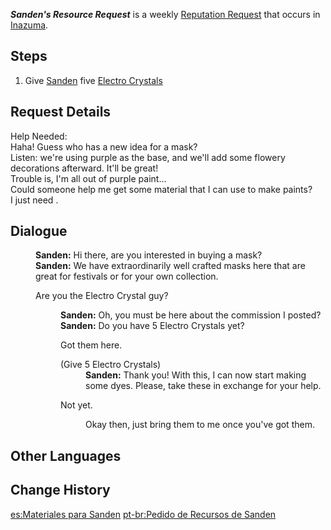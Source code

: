 {{Quest Infobox
|id            = 72712
|image         = Sanden Icon.png
|type          = World
|group         = Request
|summary       = Fetch some Electro Crystals for Sanden to use as purple paint.
|startLocation = [[Inazuma City]], [[Inazuma]]
|region        = Inazuma
|area          = Narukami Island
|subarea       = Inazuma City
|characters    = Sanden; Traveler
|rep           = Inazuma
|mora          = 20,000
}}
'''''Sanden's Resource Request''''' is a weekly [[Reputation Request]] that occurs in [[Inazuma]].

==Steps==
#Give [[Sanden]] five [[Electro Crystal]]s

==Request Details==
Help Needed:<br />
Haha! Guess who has a new idea for a mask?<br />
Listen: we're using purple as the base, and we'll add some flowery decorations afterward. It'll be great!<br />
Trouble is, I'm all out of purple paint...<br />
Could someone help me get some material that I can use to make paints?<br />
I just need {{Color|buzzword|5 Electro Crystals}}.

==Dialogue==
{{Quest Description|Amakane Island's Sanden requests 5 Electro Crystals.}}
{{Dialogue start}}
:'''Sanden:''' Hi there, are you interested in buying a mask?
:'''Sanden:''' We have extraordinarily well crafted masks here that are great for festivals or for your own collection.
:{{DIcon|Quest}} Are you the Electro Crystal guy?
::'''Sanden:''' Oh, you must be here about the commission I posted?
::'''Sanden:''' Do you have 5 Electro Crystals yet?
::{{DIcon|Quest}} Got them here.
::;(Give 5 Electro Crystals)
:::'''Sanden:''' Thank you! With this, I can now start making some dyes. Please, take these in exchange for your help.
::{{DIcon}} Not yet.
:::Okay then, just bring them to me once you've got them.
{{Dialogue end}}

==Other Languages==
{{Other Languages
|en      = Sanden's Resource Request
|zhs     = 三田的面具绘材需求
|zhs_rm  = Sāntián de Miànjù Huìcái Xūqiú
|zht     = 三田的面具繪材需求
|zht_rm  = Sāntián de Miànjù Huìcái Xūqiú
|zh_tl   = Sanden's Mask Painting Material Needs
|ja      = 三田のお面絵の具のリクエスト
|ja_rm   = Sanden no Omenkai no Gu no Rikuesto{{Assumed}}
|ja_tl   = Sanden's Tools for Mask Project Request
|ko      = 산다의 가면 재료 의뢰
|ko_rm   = Sanda-ui Gamyeon Jaeryo Uiroe
|ko_tl   = Sands's Mask Materials Request
|es      = Materiales para Sanden
|es_tl   = Materials for Sanden
|fr      = Des matériaux pour Sanden
|fr_tl   = Materials for Sanden
|ru      = Сандэн запрашивает ресурсы
|ru_tl   = Sanden Requests Resources
|th      = การสรรหาวัสดุสำหรับทาสีหน้ากากของ Sanden
|th_rm   = 
|th_tl   = 
|vi      = Nguyên Liệu Mặt Nạ Của Sanden
|vi_tl   = Sanden's Mask Materials
|de      = Sandens Bitte um Ressourcen
|de_tl   = Sanden's Request for Ressources
|id      = Permintaan Sumber Daya Sanden
|id_tl   = Sanden's Resource Request
|pt      = Pedido de Recursos de Sanden
|pt_tl   = 
|tr      = Sanden'in Malzeme İstekleri
|tr_tl   = 
|it      = Dei materiali per Sanden
|it_tl   = 
}}

==Change History==
{{Change History|2.0}}

[[es:Materiales para Sanden]]
[[pt-br:Pedido de Recursos de Sanden]]
